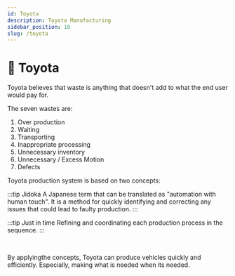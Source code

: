 ```yaml
---
id: Toyota
description: Toyota Manufacturing
sidebar_position: 18
slug: /toyota
---
```


# 🚗 Toyota


Toyota believes that waste is anything that doesn't add to what the end user would pay for. 

The seven wastes are:
1. Over production
2. Waiting
3. Transporting
4. Inappropriate processing
5. Unnecessary inventory
6. Unnecessary / Excess Motion
6. Defects

Toyota production system is based on two concepts:

:::tip Jidoka
A Japanese term that can be translated as "automation with human touch". It is a method for quickly identifying and correcting any issues that could lead to faulty production.
:::

:::tip Just in time
Refining and coordinating each production process in the sequence.
:::

<br />

By applyingthe concepts, Toyota can produce vehicles quickly and efficiently. Especially, making what is needed when its needed. 